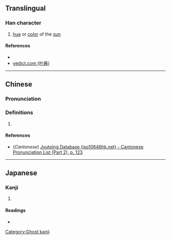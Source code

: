 {{character info/new}}
==Translingual==

===Han character===
{{Han char|rn=72|rad=日|as=08|sn=12|four=|canj=ALMY|ids=⿱日非}}

# [[hue]] or [[color]] of the [[sun]]

====References====
* {{Han ref|kx=0497.311|hdz=21518.041|uh=6683|ud=26243}}
* [http://yedict.com/htm/66/6683.htm yedict.com (叶典)]

----

==Chinese==
{{zh-forms}}

===Pronunciation===
{{zh-pron
|m=fēi
|c=fei1
|mc=
|oc=
|ma=
|cat=n
}}

===Definitions===
{{zh-hanzi}}

# {{rfdef|lang=zh}}

====References====
* (''Cantonese'') [http://www.iso10646hk.net/jp/document/download.jsp Jyutping Database (iso10646hk.net) - Cantonese Pronunciation List (Part 2), p. 123]

----

==Japanese==

===Kanji===
{{ja-kanji|grade=|rs=日08}}

# {{defn|lang=ja|sort=日08}}

====Readings====
* {{ja-readings|on=[[ひ]] (hi)|kun=}}

[[Category:Ghost kanji]]